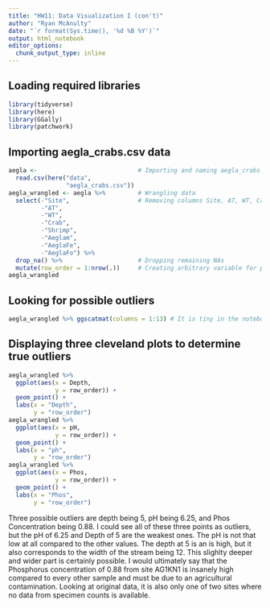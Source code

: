```yaml
---
title: "HW11: Data Visualization I (con't)"
author: "Ryan McAnulty"
date: "`r format(Sys.time(), '%d %B %Y')`"
output: html_notebook
editor_options: 
  chunk_output_type: inline
---
```


## Loading required libraries
```r
library(tidyverse)
library(here)
library(GGally)
library(patchwork)
```

## Importing aegla_crabs.csv data
```r
aegla <-                            # Importing and naming aegla_crabs.csv data
  read.csv(here("data", 
                "aegla_crabs.csv"))
aegla_wrangled <- aegla %>%         # Wrangling data
  select(-"Site",                   # Removing columns Site, AT, WT, Crab, Shrimp, Aeglam, AeglaFE, and AeglaFo
         -"AT",
         -"WT",
         -"Crab",
         -"Shrimp",
         -"Aeglam",
         -"AeglaFe",
         -"AeglaFo") %>% 
  drop_na() %>%                     # Dropping remaining NAs
  mutate(row_order = 1:nrow(.))     # Creating arbitrary variable for plotting purposes. Setting number of rows 1 to 55.
aegla_wrangled
```

##  Looking for possible outliers
```r
aegla_wrangled %>% ggscatmat(columns = 1:13) # It is tiny in the notebook, but looking at it in the console obvious outliers can be seen. After looking at these and running multiple cleveland plots, I think these are the three possible outlier data points, as displayed by the three plots below.
```

## Displaying three cleveland plots to determine true outliers
```r
aegla_wrangled %>%
  ggplot(aes(x = Depth,
             y = row_order)) +
  geom_point() +
  labs(x = "Depth",
       y = "row_order")
aegla_wrangled %>%
  ggplot(aes(x = pH,
             y = row_order)) +
  geom_point() +
  labs(x = "ph",
       y = "row_order")
aegla_wrangled %>%
  ggplot(aes(x = Phos,
             y = row_order)) +
  geom_point() +
  labs(x = "Phos",
       y = "row_order")
```
Three possible outliers are depth being 5, pH being 6.25, and Phos Concentration being 0.88.
I could see all of these three points as outliers, but the pH of 6.25 and Depth of 5 are the weakest ones.  The pH 
is not that low at all compared to the other values.  The depth at 5 is an is high, but it also corresponds to the 
width of the stream being 12.  This slighlty deeper and wider part is certainly possible.  I would ultimately say that the 
Phosphorus concentration of 0.88 from site AG1KN1 is insanely high compared to every other sample and must be due 
to an agricultural contamination.  Looking at original data, it is also only one of two sites where no data from 
specimen counts is available.

